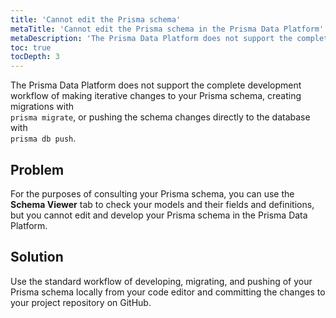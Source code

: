 ```yaml
---
title: 'Cannot edit the Prisma schema'
metaTitle: 'Cannot edit the Prisma schema in the Prisma Data Platform'
metaDescription: 'The Prisma Data Platform does not support the complete development workflow of making iterative changes to your Prisma schema. Based on this, you cannot edit the contents of the Prisma schema file.'
toc: true
tocDepth: 3
---
```


<TopBlock>

The Prisma Data Platform does not support the complete development workflow of making iterative changes to your Prisma schema, creating migrations with<br />`prisma migrate`, or pushing the schema changes directly to the database with<br />`prisma db push`.

</TopBlock>

## **Problem**

For the purposes of consulting your Prisma schema, you can use the **Schema Viewer** tab to check your models and their fields and definitions, but you cannot edit and develop your Prisma schema in the Prisma Data Platform.

## **Solution**

Use the standard workflow of developing, migrating, and pushing of your Prisma schema locally from your code editor and committing the changes to your project repository on GitHub.
